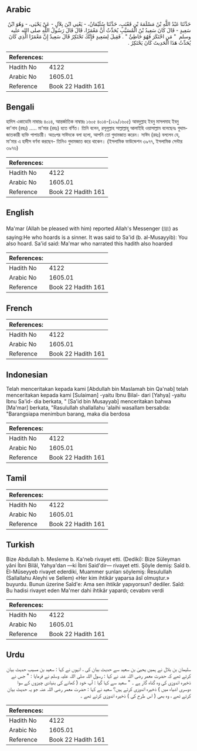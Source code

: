 ## Arabic


<div dir="rtl" lang="ar" style={{fontSize:'larger',backgroundColor:'#f8f9fa',padding:20}}>
حَدَّثَنَا عَبْدُ اللَّهِ بْنُ مَسْلَمَةَ بْنِ قَعْنَبٍ، حَدَّثَنَا سُلَيْمَانُ، - يَعْنِي ابْنَ بِلاَلٍ - عَنْ يَحْيَى، - وَهُوَ ابْنُ سَعِيدٍ - قَالَ كَانَ سَعِيدُ بْنُ الْمُسَيَّبِ يُحَدِّثُ أَنَّ مَعْمَرًا، قَالَ قَالَ رَسُولُ اللَّهِ صلى الله عليه وسلم ‏ "‏ مَنِ احْتَكَرَ فَهُوَ خَاطِئٌ ‏"‏ ‏.‏ فَقِيلَ لِسَعِيدٍ فَإِنَّكَ تَحْتَكِرُ قَالَ سَعِيدٌ إِنَّ مَعْمَرًا الَّذِي كَانَ يُحَدِّثُ هَذَا الْحَدِيثَ كَانَ يَحْتَكِرُ ‏.‏
</div>
<div style={{backgroundColor:'#f8f9fa',padding:20, marginBottom: 10}}><table> <thead> <tr> <th>References:</th> <th></th> </tr> </thead> <tbody><tr><td>Hadith No</td><td>4122</td></tr><tr><td>Arabic No</td><td>1605.01</td></tr><tr><td>Reference</td><td>Book 22 Hadith 161</td></tr></tbody></table></div>

## Bengali


<div dir="ltr" lang="bn" style={{fontSize:'larger',backgroundColor:'#f8f9fa',padding:20}}>
হাদিস একাডেমি নাম্বারঃ ৪০১৪, আন্তর্জাতিক নাম্বারঃ ১৬০৫ ৪০১৪-(১২৯/১৬০৫) আবদুল্লাহ ইবনু মাসলমাহ ইবনু কা'নাব (রহঃ) ..... মা'মার (রহঃ) হতে বর্ণিত। তিনি বলেন, রসূলুল্লাহ সাল্লাল্লাহু আলাইহি ওয়াসাল্লাম বলেছেনঃ গুদামজাতকারী ব্যক্তি পাপাচারী। অতঃপর সাঈদকে বলা হলো, আপনি তো গুদামজাত করেন। সাঈদ (রহঃ) বললেন যে, মা'মার এ হাদীস বর্ণনা করছেন- তিনিও গুদামজাত করে থাকেন। (ইসলামিক ফাউন্ডেশন ৩৯৭৭, ইসলামিক সেন্টার ৩৯৭৬)
</div>
<div style={{backgroundColor:'#f8f9fa',padding:20, marginBottom: 10}}><table> <thead> <tr> <th>References:</th> <th></th> </tr> </thead> <tbody><tr><td>Hadith No</td><td>4122</td></tr><tr><td>Arabic No</td><td>1605.01</td></tr><tr><td>Reference</td><td>Book 22 Hadith 161</td></tr></tbody></table></div>

## English


<div dir="ltr" lang="en" style={{fontSize:'larger',backgroundColor:'#f8f9fa',padding:20}}>
Ma'mar (Allah be pleased with him) reported Allah's Messenger (ﷺ) as saying:He who hoards is a sinner. It was said to Sa'id (b. al-Musayyib): You also hoard. Sa'id said: Ma'mar who narrated this hadith also hoarded
</div>
<div style={{backgroundColor:'#f8f9fa',padding:20, marginBottom: 10}}><table> <thead> <tr> <th>References:</th> <th></th> </tr> </thead> <tbody><tr><td>Hadith No</td><td>4122</td></tr><tr><td>Arabic No</td><td>1605.01</td></tr><tr><td>Reference</td><td>Book 22 Hadith 161</td></tr></tbody></table></div>

## French


<div dir="ltr" lang="fr" style={{fontSize:'larger',backgroundColor:'#f8f9fa',padding:20}}>

</div>
<div style={{backgroundColor:'#f8f9fa',padding:20, marginBottom: 10}}><table> <thead> <tr> <th>References:</th> <th></th> </tr> </thead> <tbody><tr><td>Hadith No</td><td>4122</td></tr><tr><td>Arabic No</td><td>1605.01</td></tr><tr><td>Reference</td><td>Book 22 Hadith 161</td></tr></tbody></table></div>

## Indonesian


<div dir="ltr" lang="id" style={{fontSize:'larger',backgroundColor:'#f8f9fa',padding:20}}>
Telah menceritakan kepada kami [Abdullah bin Maslamah bin Qa'nab] telah menceritakan kepada kami [Sulaiman] -yaitu Ibnu Bilal- dari [Yahya] -yaitu Ibnu Sa'id- dia berkata, " [Sa'id bin Musayyab] menceritakan bahwa [Ma'mar] berkata, "Rasulullah shallallahu 'alaihi wasallam bersabda: "Barangsiapa menimbun barang, maka dia berdosa
</div>
<div style={{backgroundColor:'#f8f9fa',padding:20, marginBottom: 10}}><table> <thead> <tr> <th>References:</th> <th></th> </tr> </thead> <tbody><tr><td>Hadith No</td><td>4122</td></tr><tr><td>Arabic No</td><td>1605.01</td></tr><tr><td>Reference</td><td>Book 22 Hadith 161</td></tr></tbody></table></div>

## Tamil


<div dir="ltr" lang="ta" style={{fontSize:'larger',backgroundColor:'#f8f9fa',padding:20}}>

</div>
<div style={{backgroundColor:'#f8f9fa',padding:20, marginBottom: 10}}><table> <thead> <tr> <th>References:</th> <th></th> </tr> </thead> <tbody><tr><td>Hadith No</td><td>4122</td></tr><tr><td>Arabic No</td><td>1605.01</td></tr><tr><td>Reference</td><td>Book 22 Hadith 161</td></tr></tbody></table></div>

## Turkish


<div dir="ltr" lang="tr" style={{fontSize:'larger',backgroundColor:'#f8f9fa',padding:20}}>
Bize Abdullah b. Mesleme b. Ka'neb rivayet etti. (Dediki): Bize Süleyman yâni İbni Bilâl, Yahya'dan —ki İbni Said'dir— rivayet etti. Şöyle demiş: Saîd b. El-Müseyyeb rivayet ederdiki, Muammer şunları söylemiş: Resulullah (Sallallahu Aleyhi ve Sellem) «Her kim ihtikâr yaparsa âsî olmuştur.» buyurdu. Bunun üzerine Saîd'e: Ama sen ihtikâr yapıyorsun? dediler. Saîd: Bu hadisi rivayet eden Ma'mer dahi ihtikâr yapardı; cevabını verdi
</div>
<div style={{backgroundColor:'#f8f9fa',padding:20, marginBottom: 10}}><table> <thead> <tr> <th>References:</th> <th></th> </tr> </thead> <tbody><tr><td>Hadith No</td><td>4122</td></tr><tr><td>Arabic No</td><td>1605.01</td></tr><tr><td>Reference</td><td>Book 22 Hadith 161</td></tr></tbody></table></div>

## Urdu


<div dir="rtl" lang="ur" style={{fontSize:'larger',backgroundColor:'#f8f9fa',padding:20}}>
سلیمان بن بلال نے ہمیں یحییٰ بن سعید سے حدیث بیان کی ، انہوں نے کہا : سعید بن مسیب حدیث بیان کرتے تھے کہ حضرت معمر رضی اللہ عنہ نے کہا : رسول اللہ صلی اللہ علیہ وسلم نے فرمایا : " جس نے ذخیرہ اندوزی کی وہ گناہ گار ہے ۔ " سعید سے کہا گیا : آپ خود ( کھانے کی بنیادی چیزوں کے سوا دوسری اشیاء میں ) ذخیرہ اندوزی کرتے ہیں؟ سعید نے کہا : حضرت معمر رضی اللہ عنہ جو یہ حدیث بیان کرتے تھے ، وہ بھی ( اس طرح کی ) ذخیرہ اندوزی کرتے تھے ۔
</div>
<div style={{backgroundColor:'#f8f9fa',padding:20, marginBottom: 10}}><table> <thead> <tr> <th>References:</th> <th></th> </tr> </thead> <tbody><tr><td>Hadith No</td><td>4122</td></tr><tr><td>Arabic No</td><td>1605.01</td></tr><tr><td>Reference</td><td>Book 22 Hadith 161</td></tr></tbody></table></div>